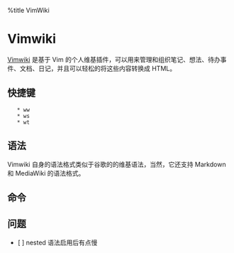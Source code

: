 %title VimWiki

= Vimwiki =

[[https://vimwiki.github.io|Vimwiki]] 是基于 Vim 的个人维基插件，可以用来管理和组织笔记、想法、待办事件、文档、日记，并且可以轻松的将这些内容转换成 HTML。

== 快捷键 ==

    * <leader>ww
    * <leader>ws
    * <leader>wt

== 语法 ==

Vimwiki 自身的语法格式类似于谷歌的的维基语法，当然，它还支持 Markdown 和 MediaWiki 的语法格式。

== 命令 ==

== 问题 ==
* [ ] nested 语法启用后有点慢
